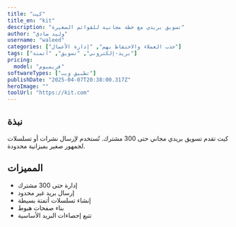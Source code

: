 ---
title: "كيت"
title_en: "kit"
description: "تسويق بريدي مع خطة مجانية للقوائم الصغيرة"
author: "وليد صادق"
username: "waleed"
categories: ["جذب العملاء والاحتفاظ بهم", "إدارة الأعمال"]
tags: ["بريد-إلكتروني", "تسويق", "أتمتة"]
pricing:
  model: "فريميوم"
softwareTypes: ["تطبيق ويب"]
publishDate: "2025-04-07T20:38:00.317Z"
heroImage: ""
toolUrl: "https://kit.com"
---
## نبذة
كيت تقدم تسويق بريدي مجاني حتى 300 مشترك. تُستخدم لإرسال نشرات أو تسلسلات لجمهور صغير بميزانية محدودة.

## المميزات
- إدارة حتى 300 مشترك
- إرسال بريد غير محدود
- إنشاء تسلسلات أتمتة بسيطة
- بناء صفحات هبوط
- تتبع إحصاءات البريد الأساسية